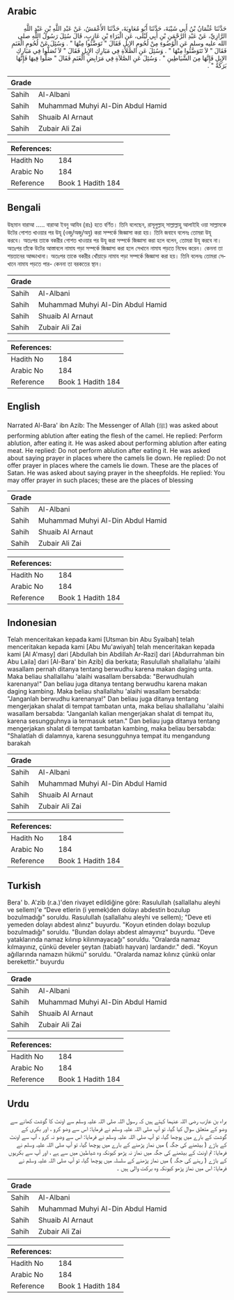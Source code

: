 ## Arabic


<div dir="rtl" lang="ar" style={{fontSize:'larger',backgroundColor:'#f8f9fa',padding:20}}>
حَدَّثَنَا عُثْمَانُ بْنُ أَبِي شَيْبَةَ، حَدَّثَنَا أَبُو مُعَاوِيَةَ، حَدَّثَنَا الأَعْمَشُ، عَنْ عَبْدِ اللَّهِ بْنِ عَبْدِ اللَّهِ الرَّازِيِّ، عَنْ عَبْدِ الرَّحْمَنِ بْنِ أَبِي لَيْلَى، عَنِ الْبَرَاءِ بْنِ عَازِبٍ، قَالَ سُئِلَ رَسُولُ اللَّهِ صلى الله عليه وسلم عَنِ الْوُضُوءِ مِنْ لُحُومِ الإِبِلِ فَقَالَ ‏"‏ تَوَضَّئُوا مِنْهَا ‏"‏ ‏.‏ وَسُئِلَ عَنْ لُحُومِ الْغَنَمِ فَقَالَ ‏"‏ لاَ تَتَوَضَّئُوا مِنْهَا ‏"‏ ‏.‏ وَسُئِلَ عَنِ الصَّلاَةِ فِي مَبَارِكِ الإِبِلِ فَقَالَ ‏"‏ لاَ تُصَلُّوا فِي مَبَارِكِ الإِبِلِ فَإِنَّهَا مِنَ الشَّيَاطِينِ ‏"‏ ‏.‏ وَسُئِلَ عَنِ الصَّلاَةِ فِي مَرَابِضِ الْغَنَمِ فَقَالَ ‏"‏ صَلُّوا فِيهَا فَإِنَّهَا بَرَكَةٌ ‏"‏ ‏.‏
</div>
<div style={{backgroundColor:'#f8f9fa',padding:20, marginBottom: 10}}><table> <thead> <tr> <th>Grade</th> <th></th> </tr> </thead> <tbody> <tr><td>Sahih</td><td>Al-Albani</td></tr><tr><td>Sahih</td><td>Muhammad Muhyi Al-Din Abdul Hamid</td></tr><tr><td>Sahih</td><td>Shuaib Al Arnaut</td></tr><tr><td>Sahih</td><td>Zubair Ali Zai</td></tr></tbody></table><table> <thead> <tr> <th>References:</th> <th></th> </tr> </thead> <tbody><tr><td>Hadith No</td><td>184</td></tr><tr><td>Arabic No</td><td>184</td></tr><tr><td>Reference</td><td>Book 1 Hadith 184</td></tr></tbody></table></div>

## Bengali


<div dir="ltr" lang="bn" style={{fontSize:'larger',backgroundColor:'#f8f9fa',padding:20}}>
উছমান বারাআ ..... বারাআ ইবনু আযিব (রাঃ) হতে বর্ণিত। তিনি বলেছেন, রাসূলুল্লাহ্ সাল্লাল্লাহু আলাইহি ওয়া সাল্লামকে উটের গোশত খাওয়ার পর উযূ (ওজু/অজু/অযু) করা সম্পর্কে জিজ্ঞাসা করা হয়। তিনি জবাবে বলেনঃ তোমরা উযূ করবে। অতঃপর তাকে বকরীর গোশত খাওয়ার পর উযূ করা সম্পর্কে জিজ্ঞাসা করা হলে বলেন, তোমরা উযূ করবে না। অতঃপর তাঁকে উটের আস্তাবলে নামায পড়া সম্পর্কে জিজ্ঞাসা করা হলে সেখানে নামায পড়তে নিষেধ করেন। কেননা তা শয়তানের আড্ডাখানা। অতঃপর তাকে বকরীর খোঁয়াড়ে নামায পড়া সম্পর্কে জিজ্ঞাসা করা হয়। তিনি বলেনঃ তোমরা সেখানে নামায পড়তে পার- কেননা তা বরকতের স্থান।
</div>
<div style={{backgroundColor:'#f8f9fa',padding:20, marginBottom: 10}}><table> <thead> <tr> <th>Grade</th> <th></th> </tr> </thead> <tbody> <tr><td>Sahih</td><td>Al-Albani</td></tr><tr><td>Sahih</td><td>Muhammad Muhyi Al-Din Abdul Hamid</td></tr><tr><td>Sahih</td><td>Shuaib Al Arnaut</td></tr><tr><td>Sahih</td><td>Zubair Ali Zai</td></tr></tbody></table><table> <thead> <tr> <th>References:</th> <th></th> </tr> </thead> <tbody><tr><td>Hadith No</td><td>184</td></tr><tr><td>Arabic No</td><td>184</td></tr><tr><td>Reference</td><td>Book 1 Hadith 184</td></tr></tbody></table></div>

## English


<div dir="ltr" lang="en" style={{fontSize:'larger',backgroundColor:'#f8f9fa',padding:20}}>
Narrated Al-Bara' ibn Azib: The Messenger of Allah (ﷺ) was asked about performing ablution after eating the flesh of the camel. He replied: Perform ablution, after eating it. He was asked about performing ablution after eating meat. He replied: Do not perform ablution after eating it. He was asked about saying prayer in places where the camels lie down. He replied: Do not offer prayer in places where the camels lie down. These are the places of Satan. He was asked about saying prayer in the sheepfolds. He replied: You may offer prayer in such places; these are the places of blessing
</div>
<div style={{backgroundColor:'#f8f9fa',padding:20, marginBottom: 10}}><table> <thead> <tr> <th>Grade</th> <th></th> </tr> </thead> <tbody> <tr><td>Sahih</td><td>Al-Albani</td></tr><tr><td>Sahih</td><td>Muhammad Muhyi Al-Din Abdul Hamid</td></tr><tr><td>Sahih</td><td>Shuaib Al Arnaut</td></tr><tr><td>Sahih</td><td>Zubair Ali Zai</td></tr></tbody></table><table> <thead> <tr> <th>References:</th> <th></th> </tr> </thead> <tbody><tr><td>Hadith No</td><td>184</td></tr><tr><td>Arabic No</td><td>184</td></tr><tr><td>Reference</td><td>Book 1 Hadith 184</td></tr></tbody></table></div>

## Indonesian


<div dir="ltr" lang="id" style={{fontSize:'larger',backgroundColor:'#f8f9fa',padding:20}}>
Telah menceritakan kepada kami [Utsman bin Abu Syaibah] telah menceritakan kepada kami [Abu Mu'awiyah] telah menceritakan kepada kami [Al A'masy] dari [Abdullah bin Abdillah Ar-Razi] dari [Abdurrahman bin Abu Laila] dari [Al-Bara' bin Azib] dia berkata; Rasulullah shallallahu 'alaihi wasallam pernah ditanya tentang berwudhu karena makan daging unta. Maka beliau shallallahu 'alaihi wasallam bersabda: "Berwudhulah karenanya!" Dan beliau juga ditanya tentang berwudhu karena makan daging kambing. Maka beliau shallallahu 'alaihi wasallam bersabda: "Janganlah berwudhu karenanya!" Dan beliau juga ditanya tentang mengerjakan shalat di tempat tambatan unta, maka beliau shallallahu 'alaihi wasallam bersabda: "Janganlah kalian mengerjakan shalat di tempat itu, karena sesungguhnya ia termasuk setan." Dan beliau juga ditanya tentang mengerjakan shalat di tempat tambatan kambing, maka beliau bersabda: "Shalatlah di dalamnya, karena sesungguhnya tempat itu mengandung barakah
</div>
<div style={{backgroundColor:'#f8f9fa',padding:20, marginBottom: 10}}><table> <thead> <tr> <th>Grade</th> <th></th> </tr> </thead> <tbody> <tr><td>Sahih</td><td>Al-Albani</td></tr><tr><td>Sahih</td><td>Muhammad Muhyi Al-Din Abdul Hamid</td></tr><tr><td>Sahih</td><td>Shuaib Al Arnaut</td></tr><tr><td>Sahih</td><td>Zubair Ali Zai</td></tr></tbody></table><table> <thead> <tr> <th>References:</th> <th></th> </tr> </thead> <tbody><tr><td>Hadith No</td><td>184</td></tr><tr><td>Arabic No</td><td>184</td></tr><tr><td>Reference</td><td>Book 1 Hadith 184</td></tr></tbody></table></div>

## Turkish


<div dir="ltr" lang="tr" style={{fontSize:'larger',backgroundColor:'#f8f9fa',padding:20}}>
Bera' b. A'zib (r.a.)'den rivayet edildiğine göre: Rasulullah (sallallahu aleyhi ve sellem)'e “Deve etlerin (i yemek)den dolayı abdestin bozulup bozulmadığı" soruldu. Rasulullah (sallallahu aleyhi ve sellem); "Deve eti yemeden dolayı abdest alınız" buyurdu. "Koyun etinden dolayı bozulup bozulmadığı" soruldu. "Bundan dolayı abdest almayınız" buyurdu. "Deve yataklarında namaz kılınıp kilınmayacağı" soruldu. "Oralarda namaz kılmayınız, çünkü develer şeytan (tabiatlı hayvan) lardandır." dedi. "Koyun ağıllarında namazın hükmü" soruldu. "Oralarda namaz kılınız çünkü onlar berekettir." buyurdu
</div>
<div style={{backgroundColor:'#f8f9fa',padding:20, marginBottom: 10}}><table> <thead> <tr> <th>Grade</th> <th></th> </tr> </thead> <tbody> <tr><td>Sahih</td><td>Al-Albani</td></tr><tr><td>Sahih</td><td>Muhammad Muhyi Al-Din Abdul Hamid</td></tr><tr><td>Sahih</td><td>Shuaib Al Arnaut</td></tr><tr><td>Sahih</td><td>Zubair Ali Zai</td></tr></tbody></table><table> <thead> <tr> <th>References:</th> <th></th> </tr> </thead> <tbody><tr><td>Hadith No</td><td>184</td></tr><tr><td>Arabic No</td><td>184</td></tr><tr><td>Reference</td><td>Book 1 Hadith 184</td></tr></tbody></table></div>

## Urdu


<div dir="rtl" lang="ur" style={{fontSize:'larger',backgroundColor:'#f8f9fa',padding:20}}>
براء بن عازب رضی اللہ عنہما کہتے ہیں کہ رسول اللہ صلی اللہ علیہ وسلم سے اونٹ کا گوشت کھانے سے وضو کے متعلق سوال کیا گیا، تو آپ صلی اللہ علیہ وسلم نے فرمایا: اس سے وضو کرو ، اور بکری کے گوشت کے بارے میں پوچھا گیا، تو آپ صلی اللہ علیہ وسلم نے فرمایا: اس سے وضو نہ کرو ، آپ سے اونٹ کے باڑے ( بیٹھنے کی جگہ ) میں نماز پڑھنے کے بارے میں پوچھا گیا، تو آپ صلی اللہ علیہ وسلم نے فرمایا: تم اونٹ کے بیٹھنے کی جگہ میں نماز نہ پڑھو کیونکہ وہ شیاطین میں سے ہے ، اور آپ سے بکریوں کے باڑے ( رہنے کی جگہ ) میں نماز پڑھنے کے سلسلہ میں پوچھا گیا، تو آپ صلی اللہ علیہ وسلم نے فرمایا: اس میں نماز پڑھو کیونکہ وہ برکت والی ہیں ۔
</div>
<div style={{backgroundColor:'#f8f9fa',padding:20, marginBottom: 10}}><table> <thead> <tr> <th>Grade</th> <th></th> </tr> </thead> <tbody> <tr><td>Sahih</td><td>Al-Albani</td></tr><tr><td>Sahih</td><td>Muhammad Muhyi Al-Din Abdul Hamid</td></tr><tr><td>Sahih</td><td>Shuaib Al Arnaut</td></tr><tr><td>Sahih</td><td>Zubair Ali Zai</td></tr></tbody></table><table> <thead> <tr> <th>References:</th> <th></th> </tr> </thead> <tbody><tr><td>Hadith No</td><td>184</td></tr><tr><td>Arabic No</td><td>184</td></tr><tr><td>Reference</td><td>Book 1 Hadith 184</td></tr></tbody></table></div>
